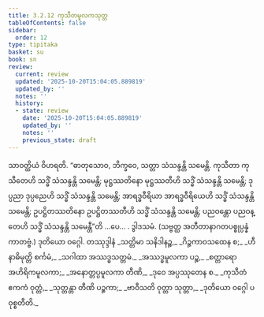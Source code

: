 ```yaml
---
title: 3.2.12 ကုသီတမူလကသုတ္တ
tableOfContents: false
sidebar:
  order: 12
type: tipitaka
basket: su
book: sn
review:
  current: review
  updated: '2025-10-20T15:04:05.889819'
  updated_by: ''
  notes: ''
  history:
  - state: review
    date: '2025-10-20T15:04:05.889819'
    updated_by: ''
    notes: ''
    previous_state: draft
---
```



<DynamicBreadcrumb />


<ReviewStatus review={frontmatter.review} showDetails={true} />

<HypothesisAnnotation frontmatter={frontmatter} />

<Division number="106" book="sn" e="ch" v="18" p="296">

<Paragraph number="754" book="sn">
သာဝတ္ထိယံ ဝိဟရတိ. “ဓာတုသောဝ, ဘိက္ခဝေ, သတ္တာ သံသန္ဒန္တိ သမေန္တိ. ကုသီတာ ကုသီတေဟိ သဒ္ဓိံ သံသန္ဒန္တိ သမေန္တိ; မုဋ္ဌဿတိနော မုဋ္ဌဿတီဟိ သဒ္ဓိံ သံသန္ဒန္တိ သမေန္တိ; ဒုပ္ပညာ ဒုပ္ပညေဟိ သဒ္ဓိံ သံသန္ဒန္တိ သမေန္တိ; အာရဒ္ဓဝီရိယာ အာရဒ္ဓဝီရိယေဟိ သဒ္ဓိံ သံသန္ဒန္တိ သမေန္တိ; ဥပဋ္ဌိတဿတိနော ဥပဋ္ဌိတဿတီဟိ သဒ္ဓိံ သံသန္ဒန္တိ သမေန္တိ; ပညဝန္တော ပညဝန္တေဟိ သဒ္ဓိံ သံသန္ဒန္တိ သမေန္တီ”တိ …ပေ… .

</Paragraph>
</Division>

<Paragraph number="755" type="center" book="sn">
ဒွါဒသမံ.



</Paragraph>

<Paragraph number="756" type="center" book="sn">
(သဗ္ဗတ္ထ အတီတာနာဂတပစ္စုပ္ပန္နံ ကာတဗ္ဗံ.)



</Paragraph>

<Paragraph number="757" type="center" book="sn">
ဒုတိယော ဝဂ္ဂေါ.



</Paragraph>

<Paragraph number="758" type="center" book="sn">
တဿုဒ္ဒါနံ


</Paragraph>

<Paragraph number="759" type="verses" book="sn">
_သတ္တိမာ သနိဒါနဉ္စ,_  
_ဂိဉ္ဇကာဝသထေန စ;_  
_ဟီနာဓိမုတ္တိ စင်္ကမံ,_  
_သဂါထာ အဿဒ္ဓသတ္တမံ._  

</Paragraph>

<Paragraph number="760" type="verses" book="sn">
_အဿဒ္ဓမူလကာ ပဉ္စ,_  
_စတ္တာရော အဟိရိကမူလကာ;_  
_အနောတ္တပ္ပမူလကာ တီဏိ,_  
_ဒုဝေ အပ္ပဿုတေန စ._  

</Paragraph>

<Paragraph number="761" type="verses" book="sn">
_ကုသီတံ ဧကကံ ဝုတ္တံ,_  
_သုတ္တန္တာ တီဏိ ပဉ္စကာ;_  
_ဗာဝီသတိ ဝုတ္တာ သုတ္တာ,_  
_ဒုတိယော ဝဂ္ဂေါ ပဝုစ္စတီတိ._
</Paragraph>